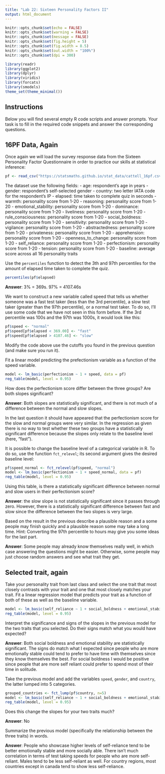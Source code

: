 ---
title: "Lab 22: Sixteen Personality Factors II"
output: html_document
---

```{r setup, include=FALSE}
knitr::opts_chunk$set(echo = FALSE)
knitr::opts_chunk$set(warning = FALSE)
knitr::opts_chunk$set(message = FALSE)
knitr::opts_chunk$set(fig.height = 5)
knitr::opts_chunk$set(fig.width = 8.5)
knitr::opts_chunk$set(out.width = "100%")
knitr::opts_chunk$set(dpi = 300)

library(readr)
library(ggplot2)
library(dplyr)
library(viridis)
library(forcats)
library(smodels)
theme_set(theme_minimal())
```

## Instructions

Below you will find several empty R code scripts and answer prompts. Your task
is to fill in the required code snippets and answer the corresponding
questions.

## 16PF Data, Again

Once again we will load the survey response data from the Sixteen Personality
Factor Questionnaire in order to practice our skills at statistical inference:

```{r}
pf <- read_csv("https://statsmaths.github.io/stat_data/cattell_16pf.csv")
```

The dataset use the following fields:
- age: respondent's age in years
- gender: respondent's self-selected gender
- country: two letter IATA code for the respondent's IP
- elapsed: time taken to complete quiz in seconds
- warmth: personality score from 1-20
- reasoning: personality score from 1-20
- emotional_stability: personality score from 1-20
- dominance: personality score from 1-20
- liveliness: personality score from 1-20
- rule_consciousness: personality score from 1-20
- social_boldness: personality score from 1-20
- sensitivity: personality score from 1-20
- vigilance: personality score from 1-20
- abstractedness: personality score from 1-20
- privateness: personality score from 1-20
- apprehension: personality score from 1-20
- openness_to_change: personality score from 1-20
- self_reliance: personality score from 1-20
- perfectionism: personality score from 1-20
- tension: personality score from 1-20
- baseline: average score across all 16 personality traits

Use the `percentiles` function to detect the 3th and 97th percentiles for
the amount of elapsed time taken to complete the quiz.

```{r}
percentiles(pf$elapsed)
```

**Answer**: 3% = 369s. 97% = 4107.46s

We want to construct a new variable called speed that tells us whether
someone was a fast test taker (less than the 3rd percentile), a slow test
taker (greater than the 97th percentile), or a normal test taker. To do
so, I'll use some code that we have not seen in this form before.
If the 3rd percentile was 100s and the 97th was 1000s, it would look like
this:

```{r}
pf$speed <- "normal"
pf$speed[pf$elapsed < 369.00] <- "fast"
pf$speed[pf$elapsed > 4107.46] <- "slow"
```

Modify the code above use the cutoffs you found in the previous question (and
make sure you run it).

Fit a linear model predicting the prefectionism variable as a function
of the speed variable.

```{r}
model <- lm_basic(perfectionism ~ 1 + speed, data = pf)
reg_table(model, level = 0.95)
```


How does the perfectionism score differ between the three groups? Are both
slopes significant?

**Answer**: Both slopes are statistically significant, and there is not much of a difference between the normal and slow slopes.

In the last question it should have appeared that the perfectionism
score for the slow and normal groups were very similar. In the regression
as given there is no way to test whether these two groups have a
statistically significant difference because the slopes only relate to the
baseline level (here, "fast").

It is possible to change the baseline level of a categorical variable in
R. To do so, use the function `fct_relevel`; its second argument gives the
desired baseline level:

```{r}
pf$speed_normal <- fct_relevel(pf$speed, "normal")
model <- lm_basic(perfectionism ~ 1 + speed_normal, data = pf)
reg_table(model, level = 0.95)
```

Using this table, is there a statistically significant difference between
normal and slow users in their perfectionism score?

**Answer**: the slow slope is not statistically significant since it passes through zero. However, there is a statistically significant difference between fast and slow since the difference between the two slopes is very large.

Based on the result in the previous describe a
plausible reason and a some people may finish quickly and a plausible reason
some may take a long time. Hint: Converting the 97th percentile to hours
may give you some ideas for the last part.

**Answer**: Some people may already know themselves really well, in which case answering the questions might be easier. Otherwise, some people may just choose random answers and see what trait they get.

## Selected trait, again

Take your personality trait from last class and select the one trait
that most closely contrasts with your trait and one that most closely
matches your trait. Fit a linear regression model that predicts your trait
as a function of both of these as well as the baseline variable.

```{r}
model <- lm_basic(self_reliance ~ 1 + social_boldness + emotional_stability, data = pf)
reg_table(model, level = 0.95)
```

Interpret the significance and signs of the slopes in the previous model
for the two traits that you selected. Do their signs match what you would
have expected?

**Answer**: Both social boldness and emotional stability are statistically significant. The signs do match what I expected since people who are more emotionally stable could tend to prefer to have time with themselves since they know themselves the best. For social boldness I would be positive since people that are more self reliant could prefer to spend most of their time in solitude.

Take the previous model and add the variables `speed`, `gender`, and
`country`, the latter lumped into 5 categories.

```{r}
grouped_countries <- fct_lump(pf$country, n=5)
model <- lm_basic(self_reliance ~ 1 + social_boldness + emotional_stability + speed + gender + grouped_countries, data = pf)
reg_table(model, level = 0.95)
```

Does this change the slopes for your two traits much?

**Answer**: No

Summarize the previous model (specifically the relationship between the
three traits) in words.

**Answer**: People who showcase higher levels of self-reliance tend to be better emotionally stable and more socially able. There isn't much correlation in terms of test taking speeds for people who are more self-reliant. Males tend to be less self-reliant as well. For country regions, most countries except in canada tend to show less self-reliance.

